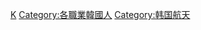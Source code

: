 {{Commonscat|Astronauts from South Korea}}

[[Category:各国宇航员|K]]
[[Category:各職業韓國人|Category:各職業韓國人]]
[[Category:韩国航天|Category:韩国航天]]